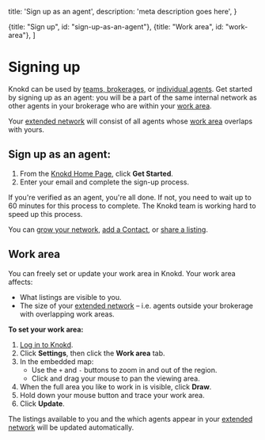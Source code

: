 
  title: 'Sign up as an agent',
  description:
    'meta description goes here',
}

  {title: "Sign up", id: "sign-up-as-an-agent"},
  {title: "Work area", id: "work-area"},
]

<HeroPattern />

# Signing up

Knokd can be used by [teams, brokerages](/getting-started/sign-up-as-a-team), or [individual agents](#sign-up-as-an-agent). Get started by signing up as an agent: you will be a part of the same internal network as other agents in your brokerage who are within your [work area](#work-area).

Your [extended network](/getting-started/grow-your-network#your-extended-network) will consist of all agents whose [work area](#work-area) overlaps with yours.

## Sign up as an agent:

1. From the <a href="https://www.knokd.ca/" target="_blank">Knokd Home Page</a>, click **Get Started**.
2. Enter your email and complete the sign-up process.

<Note>If you're verified as an agent, you're all done. If not, you need to wait up to 60 minutes for this process to complete. The Knokd team is working hard to speed up this process. </Note>

You can [grow your network](/getting-started/grow-your-network), [add a Contact](/contacts/add-contacts), or [share a listing](/listings/sharing-link). 

## Work area

You can freely set or update your work area in Knokd. Your work area affects:
* What listings are visible to you.
* The size of your [extended network](/getting-started/grow-your-network#your-extended-network) – i.e. agents outside your brokerage with overlapping work areas.

**To set your work area:**

1. <a href="https://app.knokd.ca/login" target="_blank">Log in to Knokd</a>.
1. Click **Settings**, then click the **Work area** tab.
1. In the embedded map:
    * Use the `+` and `-` buttons to zoom in and out of the region.
    * Click and drag your mouse to pan the viewing area.
1. When the full area you like to work in is visible, click **Draw**.
1. Hold down your mouse button and trace your work area.
1. Click **Update**. 

The listings available to you and the which agents appear in your [extended network](/getting-started/grow-your-network#your-extended-network) will be updated automatically.
